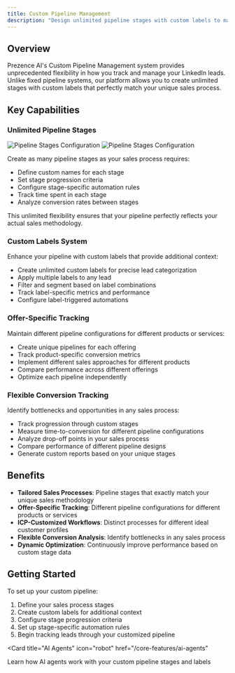 ```yaml
---
title: Custom Pipeline Management
description: "Design unlimited pipeline stages with custom labels to match any sales process"
---
```


## Overview

Prezence AI's Custom Pipeline Management system provides unprecedented flexibility in how you track and manage your LinkedIn leads. Unlike fixed pipeline systems, our platform allows you to create unlimited stages with custom labels that perfectly match your unique sales process.

## Key Capabilities

### Unlimited Pipeline Stages

<img
  className="block dark:hidden"
  src="/images/pipeline-stages-light.png"
  alt="Pipeline Stages Configuration"
/>
<img
  className="hidden dark:block"
  src="/images/pipeline-stages-dark.png"
  alt="Pipeline Stages Configuration"
/>

Create as many pipeline stages as your sales process requires:
- Define custom names for each stage
- Set stage progression criteria
- Configure stage-specific automation rules
- Track time spent in each stage
- Analyze conversion rates between stages

This unlimited flexibility ensures that your pipeline perfectly reflects your actual sales methodology.

### Custom Labels System

Enhance your pipeline with custom labels that provide additional context:

- Create unlimited custom labels for precise lead categorization
- Apply multiple labels to any lead
- Filter and segment based on label combinations
- Track label-specific metrics and performance
- Configure label-triggered automations

### Offer-Specific Tracking

Maintain different pipeline configurations for different products or services:

- Create unique pipelines for each offering
- Track product-specific conversion metrics
- Implement different sales approaches for different products
- Compare performance across different offerings
- Optimize each pipeline independently

### Flexible Conversion Tracking

Identify bottlenecks and opportunities in any sales process:

- Track progression through custom stages
- Measure time-to-conversion for different pipeline configurations
- Analyze drop-off points in your sales process
- Compare performance of different pipeline designs
- Generate custom reports based on your unique stages

## Benefits

- **Tailored Sales Processes**: Pipeline stages that exactly match your unique sales methodology
- **Offer-Specific Tracking**: Different pipeline configurations for different products or services
- **ICP-Customized Workflows**: Distinct processes for different ideal customer profiles
- **Flexible Conversion Analysis**: Identify bottlenecks in any sales process
- **Dynamic Optimization**: Continuously improve performance based on custom stage data

## Getting Started

To set up your custom pipeline:

1. Define your sales process stages
2. Create custom labels for additional context
3. Configure stage progression criteria
4. Set up stage-specific automation rules
5. Begin tracking leads through your customized pipeline

<Card
  title="AI Agents"
  icon="robot"
  href="/core-features/ai-agents"
>
  Learn how AI agents work with your custom pipeline stages and labels
</Card>
